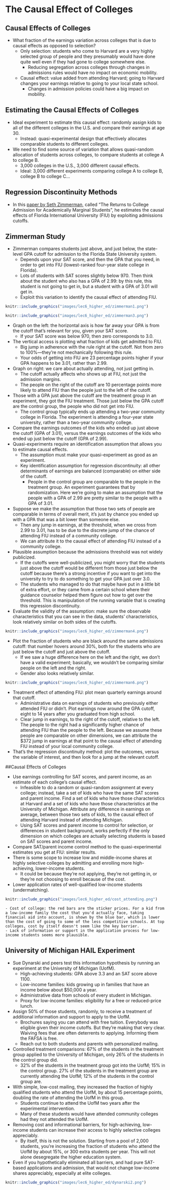 # The Causal Effect of Colleges {#lec6_ed-higher}

## Causal Effects of Colleges

- What fraction of the earnings variation across colleges that is due to causal effects as opposed to selection? 
    - Only selection: students who come to Harvard are a very highly selected group of people and they presumably would have done quite well even if they had gone to college somewhere else.
        - Reducing segregation across colleges through changes in admissions rules would have no impact on economic mobility.
    - Causal effect: value added from attending Harvard; going to Harvard changes your earnings relative to going to your local state school.
        - Changes in admission policies could have a big impact on mobility.

## Estimating the Causal Effects of Colleges

- Ideal experiment to estimate this causal effect: randomly assign kids to all of the different colleges in the U.S. and compare their earnings at age 30. 
    - Instead: quasi-experimental design that effectively allocates comparable students to different colleges.
- We need to find some source of variation that allows quasi-random allocation of students across colleges, to compare students at college A to college B. 
    - 3,000 colleges in the U.S., 3,000 different causal effects. 
    - Ideal: 3,000 different experiments comparing college A to college B, college B to college C…

## Regression Discontinuity Methods

- In this [paper by Seth Zimmerman](https://www.journals.uchicago.edu/doi/abs/10.1086/676661?journalCode=jole), called "The Returns to College Admission for Academically Marginal Students", he estimates the causal effects of Florida International University (FIU) by exploiting admissions cutoffs. 

## Zimmerman Study

- Zimmerman compares students just above, and just below, the state-level GPA cutoff for admission to the Florida State University system. 
    - Depends upon your SAT score, and then the GPA that you need, in order to get into FIU (lowest-ranked four-year state college in Florida).
    - Lots of students with SAT scores slightly below 970. Then think about the student who also has a GPA of 2.99: by this rule, this student is not going to get in, but a student with a GPA of 3.01 will get in. 
    - Exploit this variation to identify the causal effect of attending FIU.

```r
knitr::include_graphics("images/lec6_higher_ed/zimmerman1.png")
```

```r
knitr::include_graphics("images/lec6_higher_ed/zimmerman3.png")
```

- Graph on the left: the horizontal axis is how far away your GPA is from the cutoff that's relevant for you, given your SAT score. 
    - If your SAT score was below 970, then zero corresponds to 3.0.
- The vertical access is plotting what fraction of kids get admitted to FIU. 
    - Big jump in adherence with the rule right at the cutoff. Not from zero to 100%—they're not mechanically following this rule.
    - Your odds of getting into FIU are 23 percentage points higher if your GPA happens to be 3.01, rather than 2.99.
- Graph on right: we care about actually attending, not just getting in. 
    - The cutoff actually affects who shows up at FIU, not just the admission margins. 
    - The people on the right of the cutoff are 10 percentage points more likely to attend FIU than the people just to the left of the cutoff.
- Those with a GPA just above the cutoff are the treatment group in an experiment, they got the FIU treatment. Those just below the GPA cutoff are the control group, the people who did not get into FIU. 
    - The control group typically ends up attending a two-year community college in Florida. The experiment is attending a four-year state university, rather than a two-year community college.
- Compare the earnings outcomes of the kids who ended up just above the cutoff (GPA of 3.01), versus the earnings outcomes of the kids who ended up just below the cutoff (GPA of 2.99). 
- Quasi-experiments require an identification assumption that allows you to estimate causal effects. 
    - The assumption must make your quasi-experiment as good as an experiment. 
    - Key identification assumption for regression discontinuity: all other determinants of earnings are balanced (comparable) on either side of the cutoff. 
        - People in the control group are comparable to the people in the treatment group. An experiment guarantees that by randomization. Here we're going to make an assumption that the people with a GPA of 2.99 are pretty similar to the people with a GPA of 3.01. 
- Suppose we make the assumption that those two sets of people are comparable in terms of overall merit, it's just by chance you ended up with a GPA that was a bit lower than someone else. 
    - Then any jump in earnings, at the threshold, when we cross from 2.99 to 3.01, has to be due to the discrete jump of the chance of attending FIU instead of a community college.
    - We can attribute it to the causal effect of attending FIU instead of a community college. 
- Plausible assumption because the admissions threshold was not widely publicized. 
    - If the cutoffs were well-publicized, you might worry that the students just above the cutoff would be different from those just below the cutoff because there's a strong incentive if you want to get into the university to try to do something to get your GPA just over 3.0. 
    - The students who managed to do that maybe have put in a little bit of extra effort, or they came from a certain school where their guidance counselor helped them figure out how to get over the threshold. This is manipulation of the running variable that is creating this regression discontinuity.
- Evaluate the validity of the assumption: make sure the observable characteristics that you can see in the data, students' characteristics, look relatively similar on both sides of the cutoffs. 

```r
knitr::include_graphics("images/lec6_higher_ed/zimmerman4.png")
```

- Plot the fraction of students who are black around the same admissions cutoff: that number hovers around 30%, both for the students who are just below the cutoff and just above the cutoff. 
    - If we saw a huge difference here on the left and the right, we don't have a valid experiment; basically, we wouldn't be comparing similar people on the left and the right. 
    - Gender also looks relatively similar. 

```r
knitr::include_graphics("images/lec6_higher_ed/zimmerman6.png")
```

- Treatment effect of attending FIU: plot mean quarterly earnings around that cutoff. 
    - Administrative data on earnings of students who previously either attended FIU or didn't. Plot earnings now around the GPA cutoff, eight to 14 years after you graduated from high school. 
    - Clear jump in earnings, to the right of the cutoff, relative to the left. The people to the right had a significantly higher chance of attending FIU than the people to the left. Because we assume these people are comparable on other dimensions, we can attribute the $372 jump in earnings at that point to the causal effect of attending FIU instead of your local community college. 
- That's the regression discontinuity method: plot the outcomes, versus the variable of interest, and then look for a jump at the relevant cutoff. 

##Causal Effects of Colleges

- Use earnings controlling for SAT scores, and parent income, as an estimate of each college's causal effect. 
    - Infeasible to do a random or quasi-random assignment at every college; instead, take a set of kids who have the same SAT scores and parent income. Find a set of kids who have those characteristics at Harvard and a set of kids who have those characteristics at the University of Michigan. Attribute any difference in earnings on average, between those two sets of kids, to the causal effect of attending Harvard instead of attending Michigan. 
    - Using SAT scores and parent income to control for selection, or differences in student background, works perfectly if the only dimension on which colleges are actually selecting students is based on SAT scores and parent income. 
- Compare SAT/parent income control method to the quasi-experimental estimates you get at FIU: similar results.
- There is some scope to increase low and middle-income shares at highly selective colleges by admitting and enrolling more high-achieving, lower-income students.
    - It could be because they're not applying, they're not getting in, or they're not choosing to enroll because of the cost. 
- Lower application rates of well-qualified low-income students (undermatching). 

```r
knitr::include_graphics("images/lec6_higher_ed/cost_attending.png")
```

    - Cost of college: the red bars are the sticker prices. For a kid from a low-income family the cost that you'd actually face, taking financial aid into account, is shown by the blue bar, which is lower than the cost of going to some of the less competitive schools. At top colleges, cost by itself doesn't seem like the key barrier. 
    - Lack of information or support in the application process for low-income students seems more plausible. 

## University of Michigan HAIL Experiment
- Sue Dynarski and peers test this information hypothesis by running an experiment at the University of Michigan (UofM). 
    - High-achieving students: GPA above 3.3 and an SAT score above 1100.
    - Low-income families: kids growing up in families that have an income below about $50,000 a year.
    - Administrative data from schools of every student in Michigan. 
    - Proxy for low-income families: eligibility for a free or reduced-price lunch. 
- Assign 50% of those students, randomly, to receive a treatment of additional information and support to apply to the UofM. 
    - Brochures saying you can attend with free tuition. Everybody was eligible given their income cutoffs. But they're making that very clear. Waiving fees that are often deterrents to applying. Informing them the FAFSA is free. 
    - Reach out to both students and parents with personalized mailing. 
- Controlled treatment comparisons: 67% of the students in the treatment group applied to the University of Michigan, only 26% of the students in the control group did. 
    - 32% of the students in the treatment group got into the UofM; 15% in the control group. 27% of the students in the treatment group are currently attending the UofM; 12% of the students in the control group are. 
- With simple, low-cost mailing, they increased the fraction of highly qualified students who attend the UofM, by about 15 percentage points, doubling the rate of attending the UofM in this group.
    - Students continue to attend the UofM two years after the experimental intervention. 
    - Many of these students would have attended community colleges had they not attended the UofM.
- Removing cost and informational barriers, for high-achieving, low-income students can increase their access to highly selective colleges appreciably. 
    - By itself, this is not the solution. Starting from a pool of 2,000 students, you're increasing the fraction of students who attend the UofM by about 15%, or 300 extra students per year. This will not alone desegregate the higher education system.
- Even if you hypothetically eliminated all barriers, and had pure SAT-based applications and admission, that would not change low-income shares appreciably, especially at elite colleges. 

```r
knitr::include_graphics("images/lec6_higher_ed/dynarski2.png")
```
